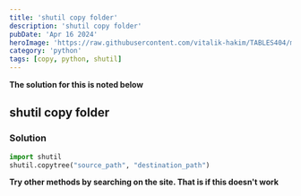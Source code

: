 ```yaml
---
title: 'shutil copy folder'
description: 'shutil copy folder'
pubDate: 'Apr 16 2024'
heroImage: 'https://raw.githubusercontent.com/vitalik-hakim/TABLES404/main/error_b/python.jpg'
category: 'python'
tags: [copy, python, shutil]
---
```


**The solution for this is noted below**

## shutil copy folder

### Solution

```python
import shutil
shutil.copytree("source_path", "destination_path")
```

**Try other methods by searching on the site. That is if this doesn't work**
